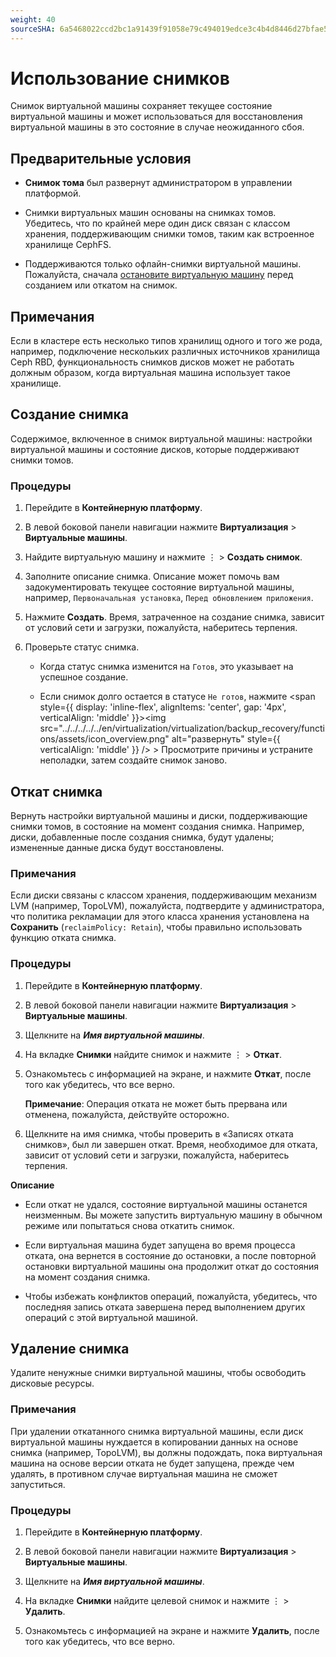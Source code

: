 ```yaml
---
weight: 40
sourceSHA: 6a5468022ccd2bc1a91439f91058e79c494019edce3c4b4d8446d27bfae5c830
---
```


# Использование снимков

Снимок виртуальной машины сохраняет текущее состояние виртуальной машины и может использоваться для восстановления виртуальной машины в это состояние в случае неожиданного сбоя.

## Предварительные условия

- **Снимок тома** был развернут администратором в управлении платформой.

- Снимки виртуальных машин основаны на снимках томов. Убедитесь, что по крайней мере один диск связан с классом хранения, поддерживающим снимки томов, таким как встроенное хранилище CephFS.

- Поддерживаются только офлайн-снимки виртуальной машины. Пожалуйста, сначала [остановите виртуальную машину](../../virtual_machine/functions/batch_actions.mdx) перед созданием или откатом на снимок.

## Примечания

Если в кластере есть несколько типов хранилищ одного и того же рода, например, подключение нескольких различных источников хранилища Ceph RBD, функциональность снимков дисков может не работать должным образом, когда виртуальная машина использует такое хранилище.

## Создание снимка

Содержимое, включенное в снимок виртуальной машины: настройки виртуальной машины и состояние дисков, которые поддерживают снимки томов.

### Процедуры

1. Перейдите в **Контейнерную платформу**.

2. В левой боковой панели навигации нажмите **Виртуализация** > **Виртуальные машины**.

3. Найдите виртуальную машину и нажмите ⋮ > **Создать снимок**.

4. Заполните описание снимка. Описание может помочь вам задокументировать текущее состояние виртуальной машины, например, `Первоначальная установка`, `Перед обновлением приложения`.

5. Нажмите **Создать**. Время, затраченное на создание снимка, зависит от условий сети и загрузки, пожалуйста, наберитесь терпения.

6. Проверьте статус снимка.

   - Когда статус снимка изменится на `Готов`, это указывает на успешное создание.

   - Если снимок долго остается в статусе `Не готов`, нажмите <span style={{ display: 'inline-flex', alignItems: 'center', gap: '4px', verticalAlign: 'middle' }}><img src="../../../../../en/virtualization/virtualization/backup_recovery/functions/assets/icon_overview.png" alt="развернуть" style={{ verticalAlign: 'middle' }} /> <span> > Просмотрите причины и устраните неполадки, затем создайте снимок заново.</span></span>

## Откат снимка

Вернуть настройки виртуальной машины и диски, поддерживающие снимки томов, в состояние на момент создания снимка. Например, диски, добавленные после создания снимка, будут удалены; измененные данные диска будут восстановлены.

### Примечания

Если диски связаны с классом хранения, поддерживающим механизм LVM (например, TopoLVM), пожалуйста, подтвердите у администратора, что политика рекламации для этого класса хранения установлена на **Сохранить** (`reclaimPolicy: Retain`), чтобы правильно использовать функцию отката снимка.

### Процедуры

1. Перейдите в **Контейнерную платформу**.

2. В левой боковой панели навигации нажмите **Виртуализация** > **Виртуальные машины**.

3. Щелкните на ***Имя виртуальной машины***.

4. На вкладке **Снимки** найдите снимок и нажмите ⋮ > **Откат**.

5. Ознакомьтесь с информацией на экране, и нажмите **Откат**, после того как убедитесь, что все верно.

   **Примечание**: Операция отката не может быть прервана или отменена, пожалуйста, действуйте осторожно.

6. Щелкните на имя снимка, чтобы проверить в «Записях отката снимков», был ли завершен откат. Время, необходимое для отката, зависит от условий сети и загрузки, пожалуйста, наберитесь терпения.

**Описание**

- Если откат не удался, состояние виртуальной машины останется неизменным. Вы можете запустить виртуальную машину в обычном режиме или попытаться снова откатить снимок.

- Если виртуальная машина будет запущена во время процесса отката, она вернется в состояние до остановки, а после повторной остановки виртуальной машины она продолжит откат до состояния на момент создания снимка.

- Чтобы избежать конфликтов операций, пожалуйста, убедитесь, что последняя запись отката завершена перед выполнением других операций с этой виртуальной машиной.

## Удаление снимка

Удалите ненужные снимки виртуальной машины, чтобы освободить дисковые ресурсы.

### Примечания

При удалении откатанного снимка виртуальной машины, если диск виртуальной машины нуждается в копировании данных на основе снимка (например, TopoLVM), вы должны подождать, пока виртуальная машина на основе версии отката не будет запущена, прежде чем удалять, в противном случае виртуальная машина не сможет запуститься.

### Процедуры

1. Перейдите в **Контейнерную платформу**.

2. В левой боковой панели навигации нажмите **Виртуализация** > **Виртуальные машины**.

3. Щелкните на ***Имя виртуальной машины***.

4. На вкладке **Снимки** найдите целевой снимок и нажмите ⋮ > **Удалить**.

5. Ознакомьтесь с информацией на экране и нажмите **Удалить**, после того как убедитесь, что все верно.
